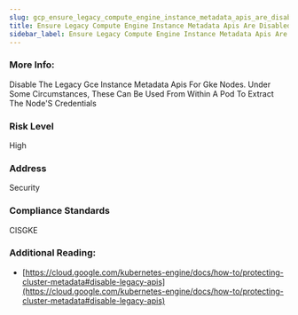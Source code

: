 ```yaml
---
slug: gcp_ensure_legacy_compute_engine_instance_metadata_apis_are_disabled
title: Ensure Legacy Compute Engine Instance Metadata Apis Are Disabled
sidebar_label: Ensure Legacy Compute Engine Instance Metadata Apis Are Disabled
---
```


### More Info:

Disable The Legacy Gce Instance Metadata Apis For Gke Nodes. Under Some Circumstances, These Can Be Used From Within A Pod To Extract The Node'S Credentials

### Risk Level

High

### Address

Security

### Compliance Standards

CISGKE

### Additional Reading:

- [https://cloud.google.com/kubernetes-engine/docs/how-to/protecting-cluster-metadata#disable-legacy-apis](https://cloud.google.com/kubernetes-engine/docs/how-to/protecting-cluster-metadata#disable-legacy-apis) 

